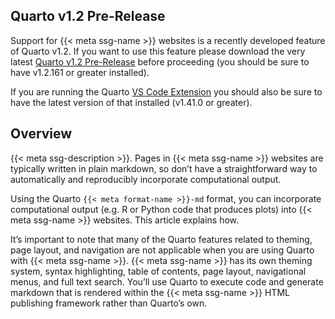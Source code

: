 
::: callout-note
## Quarto v1.2 Pre-Release

Support for {{< meta ssg-name >}} websites is a recently developed feature of Quarto v1.2. If you want to use this feature please download the very latest [Quarto v1.2 Pre-Release](https://quarto.org/docs/download/prerelease.html) before proceeding (you should be sure to have v1.2.161 or greater installed).

If you are running the Quarto [VS Code Extension](https://marketplace.visualstudio.com/items?itemName=quarto.quarto) you should also be sure to have the latest version of that installed (v1.41.0 or greater).
:::

## Overview

{{< meta ssg-description >}}. Pages in {{< meta ssg-name >}} websites are typically written in plain markdown, so don't have a straightforward way to automatically and reproducibly incorporate computational output.

Using the Quarto `{{< meta format-name >}}-md` format, you can incorporate computational output (e.g. R or Python code that produces plots) into {{< meta ssg-name >}} websites. This article explains how.

It's important to note that many of the Quarto features related to theming, page layout, and navigation are not applicable when you are using Quarto with {{< meta ssg-name >}}. {{< meta ssg-name >}} has its own theming system, syntax highlighting, table of contents, page layout, navigational menus, and full text search. You'll use Quarto to execute code and generate markdown that is rendered within the {{< meta ssg-name >}} HTML publishing framework rather than Quarto's own.
